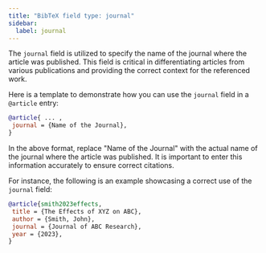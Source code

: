 ```yaml
---
title: "BibTeX field type: journal"
sidebar:
  label: journal
---
```



The `journal` field is utilized to specify the name of the journal where the article was published. This field is critical in differentiating articles from various publications and providing the correct context for the referenced work.

<CiteDrive/>

Here is a template to demonstrate how you can use the `journal` field in a `@article` entry:

```bibtex
@article{ ... ,
 journal = {Name of the Journal},
}

```

In the above format, replace "Name of the Journal" with the actual name of the journal where the article was published. It is important to enter this information accurately to ensure correct citations.

For instance, the following is an example showcasing a correct use of the `journal` field:

```bibtex
@article{smith2023effects,
 title = {The Effects of XYZ on ABC},
 author = {Smith, John},
 journal = {Journal of ABC Research},
 year = {2023},
}
```

